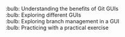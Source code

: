 :bulb: Understanding the benefits of Git GUIs<br>\newline{}
:bulb: Exploring different GUIs<br>\newline{}
:bulb: Exploring branch management in a GUI<br>\newline{}
:bulb: Practicing with a practical exercise
